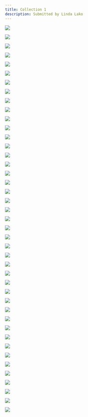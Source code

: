 ```yaml
---
title: Collection 1
description: Submitted by Linda Lako
---
```


::: {layout-ncol=3}
![](images/05CBE664-77E4-4CB0-90A3-DB6B69AFDB5E.jpeg){.lightbox group="gallery" fig-alt="05CBE664-77E4-4CB0-90A3-DB6B69AFDB5E"}

![](images/Picture8.jpg){.lightbox group="gallery" fig-alt="Picture8"}

![](images/IMG_3093.jpg){.lightbox group="gallery" fig-alt="IMG 3093"}

![](images/2499C0A7-27DD-4C59-8ADE-3B93C15A6005.jpeg){.lightbox group="gallery" fig-alt="2499C0A7-27DD-4C59-8ADE-3B93C15A6005"}

![](images/EA481402-525D-4827-890C-C1E155C1A5FB.jpeg){.lightbox group="gallery" fig-alt="EA481402-525D-4827-890C-C1E155C1A5FB"}

![](images/573BE39A-404E-4AFB-9087-F8C39F8598DC.jpeg){.lightbox group="gallery" fig-alt="573BE39A-404E-4AFB-9087-F8C39F8598DC"}

![](images/E4025DD4-9DA5-4209-A864-C830A10F8871.jpeg){.lightbox group="gallery" fig-alt="E4025DD4-9DA5-4209-A864-C830A10F8871"}

![](images/241B23B0-0EDE-4AAC-BB32-7E6263112EAD.jpeg){.lightbox group="gallery" fig-alt="241B23B0-0EDE-4AAC-BB32-7E6263112EAD"}

![](images/6ACCF0BC-4F86-40F3-80EC-50A907CBB917.png){.lightbox group="gallery" fig-alt="6ACCF0BC-4F86-40F3-80EC-50A907CBB917"}

![](images/IMG_0662.JPG){.lightbox group="gallery" fig-alt="IMG 0662"}

![](images/word3.jpg){.lightbox group="gallery" fig-alt="word3"}

![](images/GUbDTrLg.jpeg){.lightbox group="gallery" fig-alt="GUbDTrLg"}

![](images/20240620_214840.jpg){.lightbox group="gallery" fig-alt="20240620 214840"}

![](images/Dep1Dymo.jpeg){.lightbox group="gallery" fig-alt="Dep1Dymo"}

![](images/IMG_0679.JPG){.lightbox group="gallery" fig-alt="IMG 0679"}

![](images/word2.jpg){.lightbox group="gallery" fig-alt="word2"}

![](images/word1.jpg){.lightbox group="gallery" fig-alt="word1"}

![](images/IMG_7521.jpeg){.lightbox group="gallery" fig-alt="IMG 7521"}

![](images/77C3B143-CA51-46EF-9375-509360D122F1.jpeg){.lightbox group="gallery" fig-alt="77C3B143-CA51-46EF-9375-509360D122F1"}

![](images/104C49DD-BEB5-4F8D-9807-90B99FC9628D.jpeg){.lightbox group="gallery" fig-alt="104C49DD-BEB5-4F8D-9807-90B99FC9628D"}

![](images/word4.jpg){.lightbox group="gallery" fig-alt="word4"}

![](images/F9431EF3-692B-4328-8D19-C18A5B99F622.jpeg){.lightbox group="gallery" fig-alt="F9431EF3-692B-4328-8D19-C18A5B99F622"}

![](images/6F3C0C65-A767-49C9-94E1-81464BFFC8B1.jpeg){.lightbox group="gallery" fig-alt="6F3C0C65-A767-49C9-94E1-81464BFFC8B1"}

![](images/Picture1.jpg){.lightbox group="gallery" fig-alt="Picture1"}

![](images/evelyne_1.jpg){.lightbox group="gallery" fig-alt="evelyne 1"}

![](images/IMG_3475.JPG){.lightbox group="gallery" fig-alt="IMG 3475"}

![](images/AD746A3B-F3B8-4024-848A-82D75A6E43DF.jpeg){.lightbox group="gallery" fig-alt="AD746A3B-F3B8-4024-848A-82D75A6E43DF"}

![](images/Picture2.jpg){.lightbox group="gallery" fig-alt="Picture2"}

![](images/evelyne_2.jpg){.lightbox group="gallery" fig-alt="evelyne 2"}

![](images/evelyne_3.jpg){.lightbox group="gallery" fig-alt="evelyne 3"}

![](images/Picture3.jpg){.lightbox group="gallery" fig-alt="Picture3"}

![](images/37B32DB9-58D4-4D6F-AF3A-CB954D3EDAF9.jpeg){.lightbox group="gallery" fig-alt="37B32DB9-58D4-4D6F-AF3A-CB954D3EDAF9"}

![](images/F5E2E8A2-7B08-4D44-A1A7-B83D82C7CC7B.jpeg){.lightbox group="gallery" fig-alt="F5E2E8A2-7B08-4D44-A1A7-B83D82C7CC7B"}

![](images/Picture7.jpg){.lightbox group="gallery" fig-alt="Picture7"}

![](images/DaxvM3dA.jpeg){.lightbox group="gallery" fig-alt="DaxvM3dA"}

![](images/Picture6.jpg){.lightbox group="gallery" fig-alt="Picture6"}

![](images/5A9BF134-FCA4-4BA7-937C-C85556F701A9.jpeg){.lightbox group="gallery" fig-alt="5A9BF134-FCA4-4BA7-937C-C85556F701A9"}

![](images/Picture4.jpg){.lightbox group="gallery" fig-alt="Picture4"}

![](images/evelyne_4.jpg){.lightbox group="gallery" fig-alt="evelyne 4"}

![](images/evelyne_5.jpg){.lightbox group="gallery" fig-alt="evelyne 5"}

![](images/Picture5.jpg){.lightbox group="gallery" fig-alt="Picture5"}

![](images/5C4DF6FF-C10A-4975-B427-656CCCF5A52C.jpeg){.lightbox group="gallery" fig-alt="5C4DF6FF-C10A-4975-B427-656CCCF5A52C"}

![](images/8C5C9E27-9FB1-4D2A-AAD8-06410217671F.jpeg){.lightbox group="gallery" fig-alt="8C5C9E27-9FB1-4D2A-AAD8-06410217671F"}
:::